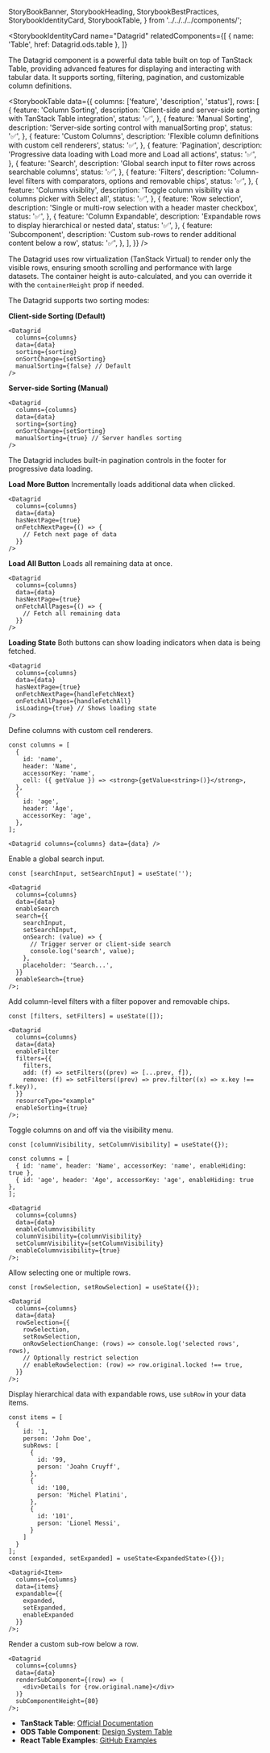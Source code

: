   StoryBookBanner,
  StorybookHeading,
  StorybookBestPractices,
  StorybookIdentityCard,
  StorybookTable,
} from '../../../../components/';

<Meta title="Manager UI Kit/Components/Datagrid New/Documentation" />

<StoryBookBanner of={meta} />

<Canvas layout="centered" of={Default} sourceState="none" />

<StorybookHeading label="Overview" level={2} />

<StorybookIdentityCard
  name="Datagrid"
  relatedComponents={[
    { name: 'Table', href: Datagrid.ods.table },
  ]}
>
The Datagrid component is a powerful data table built on top of TanStack Table, providing advanced features for displaying and interacting with tabular data. It supports sorting, filtering, pagination, and customizable column definitions.
</StorybookIdentityCard>

<StorybookHeading label="Features" level={3} />

<StorybookTable
  data={{
    columns: ['feature', 'description', 'status'],
    rows: [
      {
        feature: 'Column Sorting',
        description: 'Client-side and server-side sorting with TanStack Table integration',
        status: '✅',
      },
      {
        feature: 'Manual Sorting',
        description: 'Server-side sorting control with manualSorting prop',
        status: '✅',
      },
      {
        feature: 'Custom Columns',
        description: 'Flexible column definitions with custom cell renderers',
        status: '✅',
      },
      {
        feature: 'Pagination',
        description: 'Progressive data loading with Load more and Load all actions',
        status: '✅',
      },
      {
        feature: 'Search',
        description: 'Global search input to filter rows across searchable columns',
        status: '✅',
      },
      {
        feature: 'Filters',
        description: 'Column-level filters with comparators, options and removable chips',
        status: '✅',
      },
      {
        feature: 'Columns visiblity',
        description: 'Toggle column visibility via a columns picker with Select all',
        status: '✅',
      },
      {
        feature: 'Row selection',
        description: 'Single or multi-row selection with a header master checkbox',
        status: '✅',
      },
      {
        feature: 'Column Expandable',
        description: 'Expandable rows to display hierarchical or nested data',
        status: '✅',
      },
      {
        feature: 'Subcomponent',
        description: 'Custom sub-rows to render additional content below a row',
        status: '✅',
      },
    ],
  }}
/>

<StorybookHeading label="Virtualization" level={3} />

The Datagrid uses row virtualization (TanStack Virtual) to render only the visible rows, ensuring smooth scrolling and performance with large datasets. The container height is auto-calculated, and you can override it with the `containerHeight` prop if needed.


<StorybookHeading label="Sorting Configuration" level={3} />

The Datagrid supports two sorting modes:

**Client-side Sorting (Default)**
```tsx
<Datagrid
  columns={columns}
  data={data}
  sorting={sorting}
  onSortChange={setSorting}
  manualSorting={false} // Default
/>
```

**Server-side Sorting (Manual)**
```tsx
<Datagrid
  columns={columns}
  data={data}
  sorting={sorting}
  onSortChange={setSorting}
  manualSorting={true} // Server handles sorting
/>
```

<StorybookHeading label="Footer Actions" level={3} />

The Datagrid includes built-in pagination controls in the footer for progressive data loading.

**Load More Button**
Incrementally loads additional data when clicked.

```tsx
<Datagrid
  columns={columns}
  data={data}
  hasNextPage={true}
  onFetchNextPage={() => {
    // Fetch next page of data
  }}
/>
```

**Load All Button**
Loads all remaining data at once.

```tsx
<Datagrid
  columns={columns}
  data={data}
  hasNextPage={true}
  onFetchAllPages={() => {
    // Fetch all remaining data
  }}
/>
```

**Loading State**
Both buttons can show loading indicators when data is being fetched.

```tsx
<Datagrid
  columns={columns}
  data={data}
  hasNextPage={true}
  onFetchNextPage={handleFetchNext}
  onFetchAllPages={handleFetchAll}
  isLoading={true} // Shows loading state
/>
```


<StorybookHeading label="Custom Columns" level={3} />

Define columns with custom cell renderers.

```tsx
const columns = [
  {
    id: 'name',
    header: 'Name',
    accessorKey: 'name',
    cell: ({ getValue }) => <strong>{getValue<string>()}</strong>,
  },
  {
    id: 'age',
    header: 'Age',
    accessorKey: 'age',
  },
];

<Datagrid columns={columns} data={data} />
```

<StorybookHeading label="Search" level={3} />

Enable a global search input.

```tsx
const [searchInput, setSearchInput] = useState('');

<Datagrid
  columns={columns}
  data={data}
  enableSearch
  search={{
    searchInput,
    setSearchInput,
    onSearch: (value) => {
      // Trigger server or client-side search
      console.log('search', value);
    },
    placeholder: 'Search...',
  }}
  enableSearch={true}
/>;
```

<StorybookHeading label="Filters" level={3} />

Add column-level filters with a filter popover and removable chips.

```tsx
const [filters, setFilters] = useState([]);

<Datagrid
  columns={columns}
  data={data}
  enableFilter
  filters={{
    filters,
    add: (f) => setFilters((prev) => [...prev, f]),
    remove: (f) => setFilters((prev) => prev.filter((x) => x.key !== f.key)),
  }}
  resourceType="example"
  enableSorting={true}
/>;
```

<StorybookHeading label="Columns visibility" level={3} />

Toggle columns on and off via the visibility menu.

```tsx
const [columnVisibility, setColumnVisibility] = useState({});

const columns = [
  { id: 'name', header: 'Name', accessorKey: 'name', enableHiding: true },
  { id: 'age', header: 'Age', accessorKey: 'age', enableHiding: true },
];

<Datagrid
  columns={columns}
  data={data}
  enableColumnvisibility
  columnVisibility={columnVisibility}
  setColumnVisibility={setColumnVisibility}
  enableColumnvisibility={true}
/>;
```

<StorybookHeading label="Row selection" level={3} />

Allow selecting one or multiple rows.

```tsx
const [rowSelection, setRowSelection] = useState({});

<Datagrid
  columns={columns}
  data={data}
  rowSelection={{
    rowSelection,
    setRowSelection,
    onRowSelectionChange: (rows) => console.log('selected rows', rows),
    // Optionally restrict selection
    // enableRowSelection: (row) => row.original.locked !== true,
  }}
/>;
```

<StorybookHeading label="Expandable rows" level={3} />

Display hierarchical data with expandable rows, use `subRow` in your data items.

```tsx
const items = [
  {
    id: '1,
    person: 'John Doe',
    subRows: [
      {
        id: '99,
        person: 'Joahn Cruyff',
      },
      {
        id: '100,
        person: 'Michel Platini',
      },
      {
        id: '101',
        person: 'Lionel Messi',
      }
    ]
  }
];
const [expanded, setExpanded] = useState<ExpandedState>({});

<Datagrid<Item>
  columns={columns}
  data={items}
  expandable={{
    expanded,
    setExpanded,
    enableExpanded
  }}
/>;
```

<StorybookHeading label="Subcomponent" level={3} />

Render a custom sub-row below a row.

```tsx
<Datagrid
  columns={columns}
  data={data}
  renderSubComponent={(row) => (
    <div>Details for {row.original.name}</div>
  )}
  subComponentHeight={80}
/>;
```

<StorybookHeading label="External Resources" level={3} />

- **TanStack Table**: [Official Documentation](https://tanstack.com/table/latest)
- **ODS Table Component**: [Design System Table]({Datagrid.ods.table})
- **React Table Examples**: [GitHub Examples](https://github.com/TanStack/table/tree/main/examples/react/sorting)